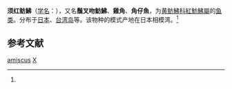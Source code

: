{{Speciesbox
| genus = Satyrichthys
| species = amiscus
| authority = Jordan et Starks, 1902<ref name='id8535'>{{cite web| url =http://www.bioinfo.cn/db05/BjdwSpecies.php?action=view&id=8535| title =须红鲂鮄| work =中国动物物种编目数据库| publisher =中国科学院微生物研究所| author =中国科学院动物研究所| accessdate =2009-04-16| deadurl =yes| archiveurl =https://web.archive.org/web/20160305031426/http://www.bioinfo.cn/db05/BjdwSpecies.php?action=view&id=8535| archivedate =2016-03-05}}</ref>
| synonyms = *''Peristedion amiscus''<br /><small>Jordan & Starks, 1904</small>
*''Satyrichthys amiscus''<br /><small>Jordan & Starks, 1904</small>
}}

'''须红鲂鮄'''（[[学名|学名]]：{{lang|la|''Satyrichthys amiscus''}}），又名'''鬚叉吻魴鮄'''、'''雞角'''、'''角仔魚'''，为[[黄鲂鮄科|黄鲂鮄科]][[紅魴鮄屬|紅魴鮄屬]]的[[鱼类|鱼类]]。分布于[[日本|日本]]、[[台湾岛|台湾岛]]等。该物种的模式产地在日本相模湾。<ref name='id8535'/>

== 参考文献 ==
{{reflist}}

{{Taxonbar}}

[[Category:紅魴鮄屬|amiscus]]
[[Category:1902年描述的鱼类|X]]


{{鮋形目小作品}}